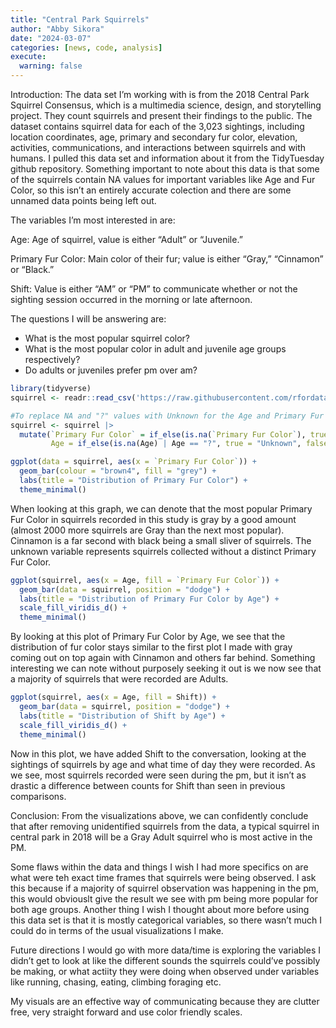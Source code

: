 ```yaml
---
title: "Central Park Squirrels"
author: "Abby Sikora"
date: "2024-03-07"
categories: [news, code, analysis]
execute:
  warning: false
---
```

Introduction:
The data set I'm working with is from the 2018 Central Park Squirrel Consensus, which is a multimedia science, design, and storytelling project. They count squirrels and present their findings to the public. The dataset contains squirrel data for each of the 3,023 sightings, including location coordinates, age, primary and secondary fur color, elevation, activities, communications, and interactions between squirrels and with humans. I pulled this data set and information about it from the TidyTuesday github repository. Something important to note about this data is that some of the squirrels contain NA values for important variables like Age and Fur Color, so this isn't an entirely accurate colection and there are some unnamed data points being left out. 

The variables I'm most interested in are:

Age: Age of squirrel, value is either "Adult" or "Juvenile."

Primary Fur Color: Main color of their fur; value is either "Gray," "Cinnamon" or "Black."

Shift: Value is either "AM" or "PM" to communicate whether or not the sighting session occurred in the morning or late afternoon.

The questions I will be answering are:

- What is the most popular squirrel color? 
- What is the most popular color in adult and juvenile age groups respectively?
- Do adults or juveniles prefer pm over am?

```r
library(tidyverse)
squirrel <- readr::read_csv('https://raw.githubusercontent.com/rfordatascience/tidytuesday/master/data/2023/2023-05-23/squirrel_data.csv')

#To replace NA and "?" values with Unknown for the Age and Primary Fur Color variables to make the plots look cleaner
squirrel <- squirrel |>
  mutate(`Primary Fur Color` = if_else(is.na(`Primary Fur Color`), true = "Unknown", false = `Primary Fur Color`),
         Age = if_else(is.na(Age) | Age == "?", true = "Unknown", false = Age))
```

```r
ggplot(data = squirrel, aes(x = `Primary Fur Color`)) +
  geom_bar(colour = "brown4", fill = "grey") +
  labs(title = "Distribution of Primary Fur Color") +
  theme_minimal()
```
When looking at this graph, we can denote that the most popular Primary Fur Color in squirrels recorded in this study is gray by a good amount (almost 2000 more squirrels are Gray than the next most popular). Cinnamon is a far second with black being a small sliver of squirrels. The unknown variable represents squirrels collected without a distinct Primary Fur Color. 

```r
ggplot(squirrel, aes(x = Age, fill = `Primary Fur Color`)) +
  geom_bar(data = squirrel, position = "dodge") +
  labs(title = "Distribution of Primary Fur Color by Age") +
  scale_fill_viridis_d() +
  theme_minimal()
```
By looking at this plot of Primary Fur Color by Age, we see that the distribution of fur color stays similar to the first plot I made with gray coming out on top again with Cinnamon and others far behind. Something interesting we can note without purposely seeking it out is we now see that a majority of squirrels that were recorded are Adults. 

```r
ggplot(squirrel, aes(x = Age, fill = Shift)) +
  geom_bar(data = squirrel, position = "dodge") +
  labs(title = "Distribution of Shift by Age") +
  scale_fill_viridis_d() +
  theme_minimal()
```
Now in this plot, we have added Shift to the conversation, looking at the sightings of squirrels by age and what time of day they were recorded. As we see, most squirrels recorded were seen during the pm, but it isn't as drastic a difference between counts for Shift than seen in previous comparisons. 

Conclusion: From the visualizations above, we can confidently conclude that after removing unidentified squirrels from the data, a typical squirrel in central park in 2018 will be a Gray Adult squirrel who is most active in the PM. 

Some flaws within the data and things I wish I had more specifics on are what were teh exact time frames that squirrels were being observed. I ask this because if a majority of squirrel observation was happening in the pm, this would obviouslt give the result we see with pm being more popular for both age groups. Another thing I wish I thought about more before using this data set is that it is mostly categorical variables, so there wasn't much I could do in terms of the usual visualizations I make. 

Future directions I would go with more data/time is exploring the variables I didn't get to look at like the different sounds the squirrels could've possibly be making, or what actiity they were doing when observed under variables like running, chasing, eating, climbing foraging etc. 

My visuals are an effective way of communicating because they are clutter free, very straight forward and use color friendly scales. 








